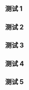 {{Testcases notice}}

== 测试 1 ==
{{Testcase table|a}}

== 测试 2 ==
{{Testcase table|l}}

== 测试 3 ==
{{Testcase table|q}}

== 测试 4 ==
{{Testcase table|u}}

== 测试 5 ==
{{Testcase table|n}}